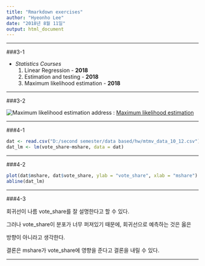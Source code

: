 ```yaml
---
title: "Rmarkdown exercises"
author: "Hyeonho Lee"
date: "2018년 8월 11일"
output: html_document
---
```



--------------------------------------------------------------------------------

###3-1

* _Statistics Courses_
    1. Linear Regression - __2018__
    1. Estimation and testing - __2018__
    1. Maximum likelihood estimation - __2018__ 

--------------------------------------------------------------------------------

###3-2

![Maximum likelihood estimation](D:/second semester/data based/hw/image.png)
address : [Maximum likelihood estimation](https://www.probabilitycourse.com/chapter8/8_2_3_max_likelihood_estimation.php)

--------------------------------------------------------------------------------

###4-1

```r
dat <- read.csv("D:/second semester/data based/hw/mtmv_data_10_12.csv")
dat_lm <- lm(vote_share~mshare, data = dat)
```

--------------------------------------------------------------------------------

###4-2

```r
plot(dat$mshare, dat$vote_share, ylab = "vote_share", xlab = "mshare")
abline(dat_lm)
```


--------------------------------------------------------------------------------

###4-3

회귀선이 나름 vote_share를 잘 설명한다고 할 수 있다.

그러나 vote_share이 분포가 너무 퍼져있기 때문에, 회귀선으로 예측하는 것은 옳은 

방향이 아니라고 생각한다.

결론은 mshare가 vote_share에 영향을 준다고 결론을 내릴 수 있다.

--------------------------------------------------------------------------------

